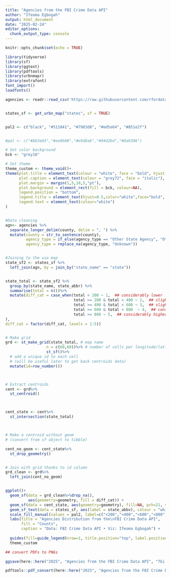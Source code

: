 ```yaml
---
title: "Agencies from the FBI Crime Data API"
author: "Ifeoma Egbogah"
output: html_document
date: "2025-02-24"
editor_options: 
  chunk_output_type: console
---
```


```r
knitr::opts_chunk$set(echo = TRUE)
```


```r

library(tidyverse)
library(sf)           
library(ggtext)     
library(pdftools)
library(urbnmapr)
library(extrafont)
font_import()
loadfonts()

agencies <- readr::read_csv('https://raw.githubusercontent.com/rfordatascience/tidytuesday/main/data/2025/2025-02-18/agencies.csv')


states_sf <- get_urbn_map("states", sf = TRUE)


pal2 <- c("black", "#511841", "#7983d8", "#ed5e64", "#851e2f")


#pal <- c("#bb3e03","#ee9b00","#e9d8a6","#94d2bd","#0a9396")

# Set color background
bck <- "grey18"

# Set theme
theme_custom <- theme_void()+
theme(plot.title = element_text(colour = "white", face = "bold", hjust = 0.5, family = "Papyrus", size = 27),
      plot.caption = element_text(colour = "grey72", face = "italic"),
      plot.margin = margin(1,5,10,5,"pt"),
      plot.background = element_rect(fill = bck, colour=NA),
      legend.position = "bottom",
      legend.title = element_text(hjust=0.5,color="white",face="bold", family = "Papyrus"),
      legend.text = element_text(colour="white")
)



```


```r

#Data cleaning
agn<- agencies %>%
  separate_longer_delim(county, delim = ", ") %>%
  mutate(county = str_to_sentence(county),
         agency_type = if_else(agency_type == "Other State Agency", "Other", agency_type),
         agency_type = replace_na(agency_type, "Unknown"))


#Joining to the usa map
state_sf2 <- states_sf %>%
  left_join(agn, by = join_by("state_name" == "state"))


state_total <- state_sf2 %>%
  group_by(state_name, state_abbr) %>%
  summarise(total = n())%>%
  mutate(diff_cat = case_when(total < 200 ~ 1,  ## considerably lower
                              total >= 200 & total < 400 ~ 2,  ## slightly lower
                              total >= 400 & total < 600 ~ 3,  ## slightly higher
                              total >= 600 & total < 800  ~ 4,  ## considerably higher
                              total >= 800 ~ 5,  ## considerably higher
),
diff_cat = factor(diff_cat, levels = 1:5))


# Make grid
grd <- st_make_grid(state_total, # map name
                  n = c(60,60))%>% # number of cells per longitude/latitude
                  st_sf()%>% 
  # add a unique id to each cell
  # (will be useful later to get back centroids data)
  mutate(id=row_number())



# Extract centroids
cent <- grd%>%
  st_centroid()



cent_state <- cent%>%
  st_intersection(state_total)



# Make a centroid without geom
# (convert from sf object to tibble)

cent_no_geom <- cent_state%>%
  st_drop_geometry()


# Join with grid thanks to id column
grd_clean <- grd%>%
  left_join(cent_no_geom)


ggplot()+
  geom_sf(data = grd_clean%>%drop_na(),
          aes(geometry=geometry, fill = diff_cat)) +
  geom_sf(data = cent_state, aes(geometry=geometry), fill=NA, pch=21, size=0.5) +
  geom_sf_text(data = states_sf, aes(label = state_abbv), colour = "white") +
  scale_fill_manual(values = pal2, label=c("<200","<400","<600","<800", ">800")) +
  labs(title = "Agencies Distribution from the\nFBI Crime Data API",
       fill = "Counts",
       caption = "Data: FBI Crime Data API • Viz: Ifeoma Egbogah") +
  
  guides(fill=guide_legend(nrow=1, title.position="top", label.position="bottom")) +
  theme_custom
```


```r

## convert PDFs to PNGs

ggsave(here::here("2025", "Agencies from the FBI Crime Data API", "fbi.pdf"),  width = 10, height = 7.402, units = "in", device = cairo_pdf)

pdftools::pdf_convert(here::here("2025", "Agencies from the FBI Crime Data API", "fbi.pdf"), format = "png", dpi = 500)




```


